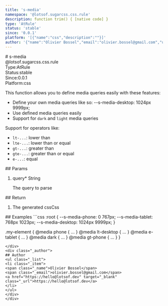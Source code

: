 ```yaml
---
title: 's-media'
namespace: '@lotsof.sugarcss.css.rule'
description: function trim() { [native code] }
type: 'AtRule'
status: 'stable'
since: '0.0.1'
platform: '[{"name":"css","description":""}]'
author: '{"name":"Olivier Bossel","email":"olivier.bossel@gmail.com","url":"https://hello@lotsof.dev"}'
---
```

<div class="docmap-mdx">
# s-media
<div class="_namespace">@lotsof.sugarcss.css.rule</div>
<div class="_metas">
<div class="_type"><span class="_type-label">Type:</span><span class="_type-value">AtRule</span></div>
<div class="_status"><span class="_status-label">Status:</span><span class="_status-value -stable">stable</span></div>
<div class="_since"><span class="_since-label">Since:</span><span class="_since-value">0.0.1</span></div>
<div class="_platform"><span class="_platform-label">Platform:</span><span class="_platform-value">css</span></div>
</div>
<div class="_description">
<p>This function allows you to define media queries easily with these features:</p>
<ul>
<li>Define your own media queries like so: --s-media-desktop: 1024px 9999px;</li>
<li>Use defined media queries easily</li>
<li>Support for <code>dark</code> and <code>light</code> media queries</li>
</ul>
<p>Support for operators like:</p>
<ul>
<li><code>lt-...</code>: lower than</li>
<li><code>lte-...</code>: lower than or equal</li>
<li><code>gt-...</code>: greater than</li>
<li><code>gte-...</code>: greater than or equal</li>
<li><code>e-...</code>: equal</li>
</ul>

</div>
<div class="_params">
## Params
<ol class="_list">
<li class="_item">
<span class="_name">query<span class="_required">*</span></span><span class="_default"></span> <span class="_type">String</span>
<p class="_description">The query to parse</p>
</li>
</ol>
</div>
<div class="_return">
## Return
<ol class="_list">
<li class="_item">
<span class="_description">The generated css</span><span class="_default"></span><span class="_type">Css</span>
</li>
</ol>
</div>
<div class="_examples">
## Examples
```css
:root {
   --s-media-phone: 0 767px;
   --s-media-tablet: 768px 1023px;
   --s-media-desktop: 1024px 9999px;
}

.my-element {
   @media phone { ... }
   @media lt-desktop { ... }
   @media e-tablet { ... }
   @media dark { ... }
   @media gt-phone { ... }
}
```
</div>
<div class="_author">
## Author
<ul class="_list">
<li class="_item">
<span class="_name">Olivier Bossel</span>
<span class="_email">olivier.bossel@gmail.com</span>
<a href="https://hello@lotsof.dev" target="_blank" class="_url">https://hello@lotsof.dev</a>
</li>
</ul>
</div>
</div>